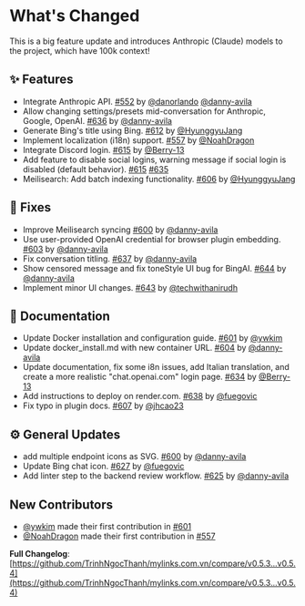 # What's Changed

This is a big feature update and introduces Anthropic (Claude) models to the project, which have 100k context!

## ✨ Features

- Integrate Anthropic API. [#552](https://github.com/TrinhNgocThanh/mylinks.com.vn/pull/552) by [@danorlando](https://github.com/danorlando) [@danny-avila](https://github.com/danny-avila)
- Allow changing settings/presets mid-conversation for Anthropic, Google, OpenAI. [#636](https://github.com/TrinhNgocThanh/mylinks.com.vn/pull/636) by [@danny-avila](https://github.com/danny-avila)
- Generate Bing's title using Bing. [#612](https://github.com/TrinhNgocThanh/mylinks.com.vn/pull/612) by [@HyunggyuJang](https://github.com/HyunggyuJang)
- Implement localization (i18n) support. [#557](https://github.com/TrinhNgocThanh/mylinks.com.vn/pull/557) by [@NoahDragon](https://github.com/NoahDragon)
- Integrate Discord login. [#615](https://github.com/TrinhNgocThanh/mylinks.com.vn/pull/615) by [@Berry-13](https://github.com/Berry-13)
- Add feature to disable social logins, warning message if social login is disabled (default behavior). [#615](https://github.com/TrinhNgocThanh/mylinks.com.vn/pull/615) [#635](https://github.com/TrinhNgocThanh/mylinks.com.vn/pull/635)
- Meilisearch: Add batch indexing functionality. [#606](https://github.com/TrinhNgocThanh/mylinks.com.vn/pull/606) by [@HyunggyuJang](https://github.com/HyunggyuJang)

## 🔧 Fixes

- Improve Meilisearch syncing [#600](https://github.com/TrinhNgocThanh/mylinks.com.vn/pull/600) by [@danny-avila](https://github.com/danny-avila)
- Use user-provided OpenAI credential for browser plugin embedding. [#603](https://github.com/TrinhNgocThanh/mylinks.com.vn/pull/603) by [@danny-avila](https://github.com/danny-avila)
- Fix conversation titling. [#637](https://github.com/TrinhNgocThanh/mylinks.com.vn/pull/637) by [@danny-avila](https://github.com/danny-avila)
- Show censored message and fix toneStyle UI bug for BingAI. [#644](https://github.com/TrinhNgocThanh/mylinks.com.vn/pull/644) by [@danny-avila](https://github.com/danny-avila)
- Implement minor UI changes. [#643](https://github.com/TrinhNgocThanh/mylinks.com.vn/pull/643) by [@techwithanirudh](https://github.com/techwithanirudh)

## 📗 Documentation

- Update Docker installation and configuration guide. [#601](https://github.com/TrinhNgocThanh/mylinks.com.vn/pull/601) by [@ywkim](https://github.com/ywkim)
- Update docker_install.md with new container URL. [#604](https://github.com/TrinhNgocThanh/mylinks.com.vn/pull/604) by [@danny-avila](https://github.com/danny-avila)
- Update documentation, fix some i8n issues, add Italian translation, and create a more realistic "chat.openai.com" login page. [#634](https://github.com/TrinhNgocThanh/mylinks.com.vn/pull/634) by [@Berry-13](https://github.com/Berry-13)
- Add instructions to deploy on render.com. [#638](https://github.com/TrinhNgocThanh/mylinks.com.vn/pull/638) by [@fuegovic](https://github.com/fuegovic)
- Fix typo in plugin docs. [#607](https://github.com/TrinhNgocThanh/mylinks.com.vn/pull/607) by [@jhcao23](https://github.com/jhcao23)

## ⚙️ General Updates

- add multiple endpoint icons as SVG. [#600](https://github.com/TrinhNgocThanh/mylinks.com.vn/pull/600) by [@danny-avila](https://github.com/danny-avila)
- Update Bing chat icon. [#627](https://github.com/TrinhNgocThanh/mylinks.com.vn/pull/627) by [@fuegovic](https://github.com/fuegovic)
- Add linter step to the backend review workflow. [#625](https://github.com/TrinhNgocThanh/mylinks.com.vn/pull/625) by [@danny-avila](https://github.com/danny-avila)

## New Contributors

- [@ywkim](https://github.com/ywkim) made their first contribution in [#601](https://github.com/TrinhNgocThanh/mylinks.com.vn/pull/601)
- [@NoahDragon](https://github.com/NoahDragon) made their first contribution in [#557](https://github.com/TrinhNgocThanh/mylinks.com.vn/pull/557)

**Full Changelog**: [https://github.com/TrinhNgocThanh/mylinks.com.vn/compare/v0.5.3...v0.5.4](https://github.com/TrinhNgocThanh/mylinks.com.vn/compare/v0.5.3...v0.5.4)
